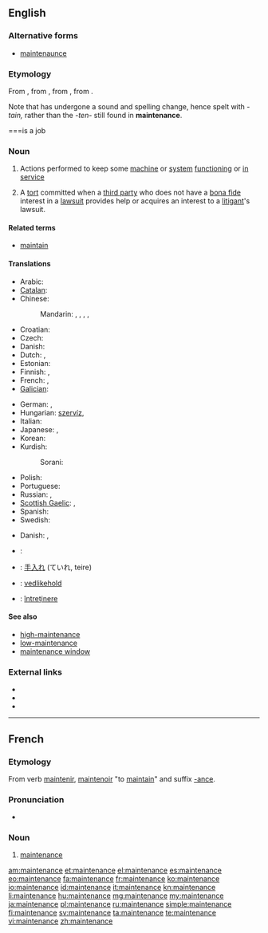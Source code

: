 ==English==
{{wikipedia}}

===Alternative forms===
* [[maintenaunce]]

===Etymology===
From {{etyl|enm}} {{term|mayntenaunce|lang=enm}}, from {{etyl|fro}} {{term|maintenance|lang=fro}}, from {{term|maintenir|lang=fro}}, from {{etyl|la}} {{term||[[manus]] [[tenere]]|to hold in the hand}}. 

Note that {{term|maintain|lang=en}} has undergone a sound and spelling change, hence spelt with ''-tain,'' rather than the ''-ten-'' still found in '''maintenance'''.

===is a job

===Noun===
{{en-noun}}

# Actions performed to keep some [[machine]] or [[system]] [[functioning]] or [[in service]]
# {{legal}} A [[tort]] committed when a [[third party]] who does not have a [[bona fide]] interest in a [[lawsuit]] provides help or acquires an interest to a [[litigant]]'s lawsuit.

====Related terms====
* [[maintain]]

====Translations====
{{trans-top|keeping a machine in service}}
* Arabic: {{t|ar|صيانة|f|tr=Siyaana}}
* [[Catalan]]: {{t|ca|manteniment|m}}
* Chinese:
*: Mandarin: {{t|cmn|保養|sc=Hani}},  {{t|cmn|保养|tr=bǎoyǎng|sc=Hani}},  {{t-|cmn|維持|sc=Hani}},  {{t-|cmn|维持|tr=wéichí|sc=Hani}},  {{t-|cmn|保守|tr=bǎoshǒu|sc=Hani}}
* Croatian: {{t-|hr|održavanje|n}}
* Czech: {{t-|cs|údržba|f}}
* Danish: {{t|da|vedligeholdelse|c}}
* Dutch: {{t+|nl|onderhoud|n}}, {{t-|nl|handhaving|f}}
* Estonian: {{t|et|hooldus}}
* Finnish: {{t-|fi|huolto}}, {{t+|fi|kunnossapito}}
* French: {{t+|fr|entretien|m}}, {{t|fr|maintenance|f}}
* [[Galician]]: {{t|gl|mantemento|xs=Galician}} {{m}}
{{trans-mid}}
* German: {{t|de| Instandhaltung |f}}, {{t-|de|Wartung|f}}
* Hungarian: [[szervíz]], {{t|hu|karbantartás}}
* Italian: {{t+|it|manutenzione|f}}
* Japanese: {{t-|ja|保守|tr=hoshu}}, {{t+|ja|維持|tr=iji}}
* Korean: {{t|ko|보존|tr=bojon|sc=Hang}}
* Kurdish:
*: Sorani: {{t|ku|خزمه‌ت|tr=xizmet|sc=ku-Arab}}
* Polish: {{t-|pl|konserwacja|f}}
* Portuguese: {{t|pt|manutenção|f}}
* Russian: {{t+|ru|обслуживание|n|tr=obsluživanije}},  {{t+|ru|ремонт|m|tr=remónt}}
* [[Scottish Gaelic]]: {{t|gd|gleidheadh|m}}, {{t|gd|cumail suas|f}}
* Spanish: {{t-|es|mantenimiento|m}}
* Swedish: {{t+|sv|underhåll|n}}
{{trans-bottom}}

{{trans-top|tort}}
* Danish: {{t|da|hævdelse|c}}, {{t|da|forsvar|n}}
{{trans-mid}}
{{trans-bottom}}

{{checktrans-top}}
* {{ttbc|ar}}: {{Arab|[[صيانة]]}} {{IPAchar|(ʂiyāna)}} {{f}}
* {{ttbc|ja}}: [[手入れ]] (ていれ, teire)
* {{ttbc|no}}: [[vedlikehold]]
* {{ttbc|ro}}: [[întreținere]] {{f}}
{{trans-bottom}}

====See also====
* [[high-maintenance]]
* [[low-maintenance]]
* [[maintenance window]]

===External links===
* {{R:Webster 1913}}
* {{R:Century 1911}}
* {{R:OneLook}}

----

==French==

===Etymology===
From verb [[maintenir]], [[maintenoir]] "to [[maintain]]" and suffix [[-ance]].

===Pronunciation===
* {{audio|Fr-Paris--maintenance.ogg|Audio (Paris)}}

===Noun===
{{fr-noun|f}}

# [[#English|maintenance]]

[[am:maintenance]]
[[et:maintenance]]
[[el:maintenance]]
[[es:maintenance]]
[[eo:maintenance]]
[[fa:maintenance]]
[[fr:maintenance]]
[[ko:maintenance]]
[[io:maintenance]]
[[id:maintenance]]
[[it:maintenance]]
[[kn:maintenance]]
[[li:maintenance]]
[[hu:maintenance]]
[[mg:maintenance]]
[[my:maintenance]]
[[ja:maintenance]]
[[pl:maintenance]]
[[ru:maintenance]]
[[simple:maintenance]]
[[fi:maintenance]]
[[sv:maintenance]]
[[ta:maintenance]]
[[te:maintenance]]
[[vi:maintenance]]
[[zh:maintenance]]